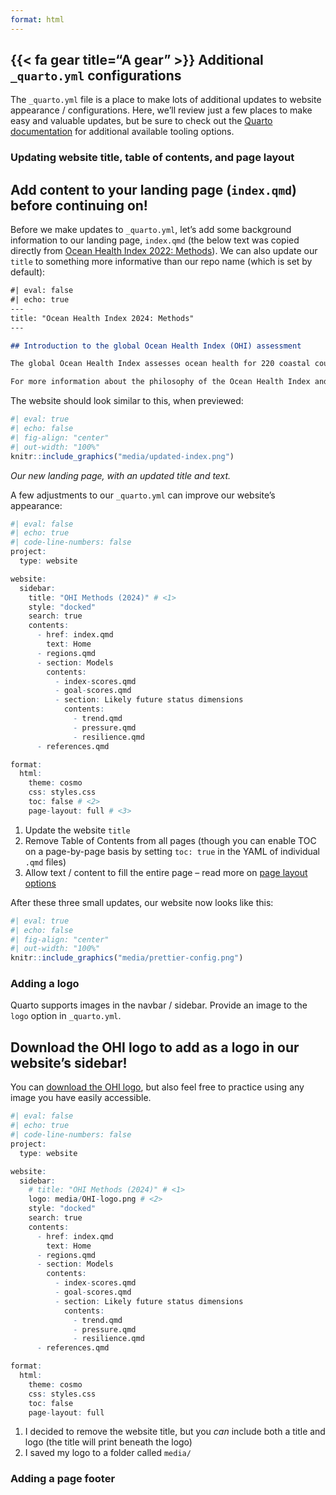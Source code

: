 ```yaml
---
format: html
---
```


## {{< fa gear title="A gear" >}} Additional `_quarto.yml` configurations

The `_quarto.yml` file is a place to make lots of additional updates to website appearance / configurations. Here, we'll review just a few places to make easy and valuable updates, but be sure to check out the [Quarto documentation](https://quarto.org/docs/websites/website-tools.html) for additional available tooling options.

### Updating website title, table of contents, and page layout 

::: {.callout-important}
## **Add content to your landing page (`index.qmd`) before continuing on!**
Before we make updates to `_quarto.yml`, let's add some background information to our landing page, `index.qmd` (the below text was copied directly from [Ocean Health Index 2022: Methods](https://oceanhealthindex.org/images/htmls/Supplement.html#1_Introduction_to_the_global_Ocean_Health_Index_(OHI)_assessment)). We can also update our `title` to something more informative than our repo name (which is set by default):

```markdown
#| eval: false
#| echo: true
---
title: "Ocean Health Index 2024: Methods"
---

## Introduction to the global Ocean Health Index (OHI) assessment

The global Ocean Health Index assesses ocean health for 220 coastal countries and territories and has been conducted every year starting in 2012. The Index describes how well we are sustainably managing 10 goals for ocean ecosystems which represent the full suite of benefits that people want and need from the ocean. These goals include: artisanal fishing opportunity, biodiversity, carbon storage, clean waters, coastal livelihoods and economies, coastal protection, food provision, natural products, sense of place, and tourism and recreation. Each goal is given a score ranging from 0 to 100, and the full suite of goal scores are then averaged to obtain an overall index score for each region.

For more information about the philosophy of the Ocean Health Index and model development see Halpern et al. (2012, 2015) and <http://ohi-science.org/ohi-global/>, which includes information about downloading global ocean health data.
```

The website should look similar to this, when previewed:

```r
#| eval: true
#| echo: false
#| fig-align: "center"
#| out-width: "100%"
knitr::include_graphics("media/updated-index.png")
```

::: {.center-text .gray-text}
*Our new landing page, with an updated title and text.*  
:::

:::

A few adjustments to our `_quarto.yml` can improve our website's appearance:

```r
#| eval: false
#| echo: true
#| code-line-numbers: false
project:
  type: website

website:
  sidebar:
    title: "OHI Methods (2024)" # <1> 
    style: "docked" 
    search: true
    contents: 
      - href: index.qmd
        text: Home
      - regions.qmd
      - section: Models
        contents: 
          - index-scores.qmd
          - goal-scores.qmd
          - section: Likely future status dimensions
            contents:
              - trend.qmd
              - pressure.qmd
              - resilience.qmd
      - references.qmd

format:
  html:
    theme: cosmo
    css: styles.css
    toc: false # <2> 
    page-layout: full # <3>
```
1. Update the website `title`
2. Remove Table of Contents from all pages (though you can enable TOC on a page-by-page basis by setting `toc: true` in the YAML of individual `.qmd` files)
3. Allow text / content to fill the entire page -- read more on [page layout options](https://quarto.org/docs/output-formats/page-layout.html)

After these three small updates, our website now looks like this: 

```r
#| eval: true
#| echo: false
#| fig-align: "center"
#| out-width: "100%"
knitr::include_graphics("media/prettier-config.png")
```

### Adding a logo

Quarto supports images in the navbar / sidebar. Provide an image to the `logo` option in `_quarto.yml`. 

::: {.callout-important}
## **Download the OHI logo to add as a logo in our website's sidebar!**

You can [download the OHI logo](https://github.com/samanthacsik/OHI-quarto-websites/blob/main/for-download/OHI-logo.png), but also feel free to practice using any image you have easily accessible. 
:::

```r
#| eval: false
#| echo: true
#| code-line-numbers: false
project:
  type: website

website:
  sidebar:
    # title: "OHI Methods (2024)" # <1>
    logo: media/OHI-logo.png # <2>
    style: "docked" 
    search: true
    contents: 
      - href: index.qmd
        text: Home
      - regions.qmd
      - section: Models
        contents: 
          - index-scores.qmd
          - goal-scores.qmd
          - section: Likely future status dimensions
            contents:
              - trend.qmd
              - pressure.qmd
              - resilience.qmd
      - references.qmd

format:
  html:
    theme: cosmo
    css: styles.css
    toc: false
    page-layout: full
```
1. I decided to remove the website title, but you *can* include both a title and logo (the title will print beneath the logo)
2. I saved my logo to a folder called `media/`

### Adding a page footer


